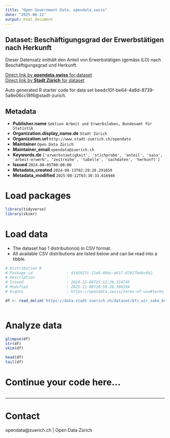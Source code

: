 ```yaml
---
title: "Open Government Data, opendata.swiss"
date: "2025-08-12"
output: html_document
---
```


## Dataset: Beschäftigungsgrad der Erwerbstätigen nach Herkunft

Dieser Datensatz enthält den Anteil von Erwerbstätigen (gemäss ILO)  nach Beschäftigungsgrad und Herkunft.


[Direct link by **opendata.swiss** for dataset](https://opendata.swiss/de/dataset/beschaftigungsgrad-der-erwerbstatigen-nach-herkunft1)<br>
[Direct link by **Stadt Zürich** for dataset](https://data.stadt-zuerich.ch/dataset/bfs_wir_sake_beschgrad_erwtge_herkunft_od5042)

Auto generated R starter code for data set beedc10f-be64-4a8d-8739-5a6e06cc18f6@stadt-zurich.

## Metadata

- **Publisher.name** `Sektion Arbeit und Erwerbsleben, Bundesamt für Statistik`
- **Organization.display_name.de** `Stadt Zürich`
- **Organization.url** `http://www.stadt-zuerich.ch/opendata`
- **Maintainer** `Open Data Zürich`
- **Maintainer_email** `opendata@zuerich.ch`
- **Keywords.de** `['erwerbstaetigkeit', 'stichprobe', 'anteil', 'sasa', 'arbeit-erwerb', 'zeitreihe', 'tabelle', 'sachdaten', 'herkunft']`
- **Issued** `2024-08-05T00:00:00`
- **Metadata_created** `2024-08-13T02:28:28.291659`
- **Metadata_modified** `2025-08-12T03:30:33.616946`


# Load packages

```r

library(tidyverse)
library(skimr)

```

# Load data

-   The dataset has 1 distribution(s) in CSV format.
-   All available CSV distributions are listed below and can be read into a tibble.

```r

# Distribution 0
# Package_id               : 43a5927c-21a6-49bc-a617-87927b46c6b2
# Description              : 
# Issued                   : 2024-12-08T15:12:26.314745
# Modified                 : 2025-11-08T20:59:28.396194
# Rights                   : https://opendata.swiss/terms-of-use#terms_open

df <- read_delim('https://data.stadt-zuerich.ch/dataset/bfs_wir_sake_beschgrad_erwtge_herkunft_od5042/download/WIR504OD5042.csv')



```

# Analyze data

```r

glimpse(df)
str(df)
skim(df)

head(df)
tail(df)

```

# Continue your code here...

```r

```

------------------------------------------------------------------------

# Contact

opendata@zuerich.ch | Open Data Zürich
